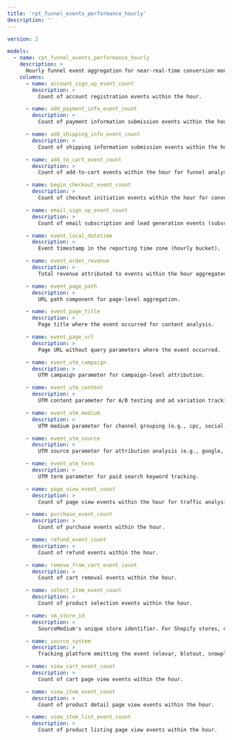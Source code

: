 ```yaml
---
title: 'rpt_funnel_events_performance_hourly'
description: ''
---
```


```yaml
version: 2

models:
  - name: rpt_funnel_events_performance_hourly
    description: >
      Hourly funnel event aggregation for near-real-time conversion monitoring. Grain: One row per (hour x event dimension). Date field: event_local_datetime. Critical filters: event_local_datetime for hourly/daily time windows. Key joins: none; drill down to obt_funnel_event_history using event dimensions and time window filters.
    columns:
      - name: account_sign_up_event_count
        description: >
          Count of account registration events within the hour.

      - name: add_payment_info_event_count
        description: >
          Count of payment information submission events within the hour.

      - name: add_shipping_info_event_count
        description: >
          Count of shipping information submission events within the hour.

      - name: add_to_cart_event_count
        description: >
          Count of add-to-cart events within the hour for funnel analysis.

      - name: begin_checkout_event_count
        description: >
          Count of checkout initiation events within the hour for conversion funnel tracking.

      - name: email_sign_up_event_count
        description: >
          Count of email subscription and lead generation events (subscribe, generate_lead) within the hour.

      - name: event_local_datetime
        description: >
          Event timestamp in the reporting time zone (hourly bucket).

      - name: event_order_revenue
        description: >
          Total revenue attributed to events within the hour aggregated from event_order_revenue field.

      - name: event_page_path
        description: >
          URL path component for page-level aggregation.

      - name: event_page_title
        description: >
          Page title where the event occurred for content analysis.

      - name: event_page_url
        description: >
          Page URL without query parameters where the event occurred.

      - name: event_utm_campaign
        description: >
          UTM campaign parameter for campaign-level attribution.

      - name: event_utm_content
        description: >
          UTM content parameter for A/B testing and ad variation tracking.

      - name: event_utm_medium
        description: >
          UTM medium parameter for channel grouping (e.g., cpc, social, email).

      - name: event_utm_source
        description: >
          UTM source parameter for attribution analysis (e.g., google, facebook, email).

      - name: event_utm_term
        description: >
          UTM term parameter for paid search keyword tracking.

      - name: page_view_event_count
        description: >
          Count of page view events within the hour for traffic analysis.

      - name: purchase_event_count
        description: >
          Count of purchase events within the hour.

      - name: refund_event_count
        description: >
          Count of refund events within the hour.

      - name: remove_from_cart_event_count
        description: >
          Count of cart removal events within the hour.

      - name: select_item_event_count
        description: >
          Count of product selection events within the hour.

      - name: sm_store_id
        description: >
          SourceMedium's unique store identifier. For Shopify stores, derived from the myshopify.com domain; for other platforms (Amazon, TikTok Shop, Walmart.com), uses platform-specific identifiers.

      - name: source_system
        description: >
          Tracking platform emitting the event (elevar, blotout, snowplow, snowplow_ga4, heap, ga4).

      - name: view_cart_event_count
        description: >
          Count of cart page view events within the hour.

      - name: view_item_event_count
        description: >
          Count of product detail page view events within the hour.

      - name: view_item_list_event_count
        description: >
          Count of product listing page view events within the hour.

```
